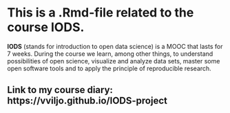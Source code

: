 # This is a .Rmd-file related to the course IODS.
**IODS** (stands for introduction to open data science) is a MOOC that lasts for 7 weeks.
During the course we learn, among other things, to understand possibilities of open science, visualize and analyze data sets, master some open software tools and to apply the principle of reproducible research.

## Link to my course diary: https://vviljo.github.io/IODS-project
